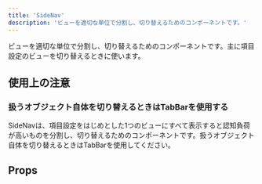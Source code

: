 ```yaml
---
title: 'SideNav'
description: 'ビューを適切な単位で分割し、切り替えるためのコンポーネントです。'
---
```


ビューを適切な単位で分割し、切り替えるためのコンポーネントです。主に項目設定のビューを切り替えるときに使います。

<ComponentStory name="SideNav" />

## 使用上の注意

### 扱うオブジェクト自体を切り替えるときはTabBarを使用する
SideNavは、項目設定をはじめとした1つのビューにすべて表示すると認知負荷が高いものを分割し、切り替えるためのコンポーネントです。扱うオブジェクト自体を切り替えるときはTabBarを使用してください。

## Props

<ComponentPropsTable name="SideNav" showTitle />
<ComponentPropsTable name="SideNavItem" showTitle />

